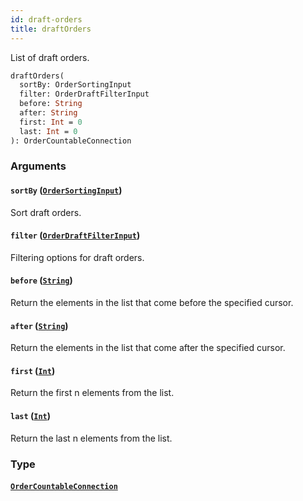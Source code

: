 ```yaml
---
id: draft-orders
title: draftOrders
---
```


List of draft orders.

```graphql
draftOrders(
  sortBy: OrderSortingInput
  filter: OrderDraftFilterInput
  before: String
  after: String
  first: Int = 0
  last: Int = 0
): OrderCountableConnection

```

### Arguments

#### `sortBy` ([`OrderSortingInput`](/developer/api-reference/inputs/order-sorting-input.mdx))

Sort draft orders.

#### `filter` ([`OrderDraftFilterInput`](/developer/api-reference/inputs/order-draft-filter-input.mdx))

Filtering options for draft orders.

#### `before` ([`String`](/developer/api-reference/scalars/string.mdx))

Return the elements in the list that come before the specified cursor.

#### `after` ([`String`](/developer/api-reference/scalars/string.mdx))

Return the elements in the list that come after the specified cursor.

#### `first` ([`Int`](/developer/api-reference/scalars/int.mdx))

Return the first n elements from the list.

#### `last` ([`Int`](/developer/api-reference/scalars/int.mdx))

Return the last n elements from the list.

### Type

#### [`OrderCountableConnection`](/developer/api-reference/objects/order-countable-connection.mdx)
